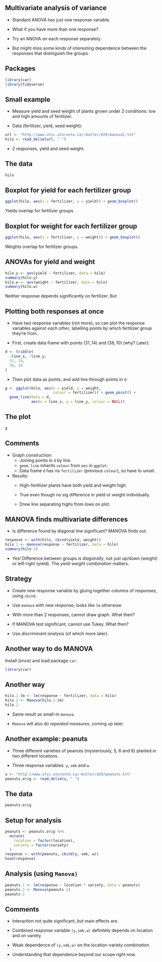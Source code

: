 
## Multivariate analysis of variance


* Standard ANOVA has just one response variable.

* What if you have more than one response?

* Try an ANOVA on each response separately.

* But might miss some kinds of interesting dependence between the responses that distinguish the groups.



## Packages
```r
library(car)
library(tidyverse)
```

   


## Small example


* Measure yield and seed weight of plants grown under 2 conditions: low and high amounts of fertilizer.

* Data (fertilizer, yield, seed weight):
```r
url <- "http://www.utsc.utoronto.ca/~butler/d29/manova1.txt"
hilo <- read_delim(url, " ")
```
 

* 2 responses, yield and seed weight.



## The data
```r
hilo
```

   


## Boxplot for yield for each fertilizer group
```r
ggplot(hilo, aes(x = fertilizer, y = yield)) + geom_boxplot()
```
 
Yields overlap for fertilizer groups.


## Boxplot for weight for each fertilizer group
```r
ggplot(hilo, aes(x = fertilizer, y = weight)) + geom_boxplot()
```
 

Weights overlap for fertilizer groups.


## ANOVAs for yield and weight

\small
```r
hilo.y <- aov(yield ~ fertilizer, data = hilo)
summary(hilo.y)
hilo.w <- aov(weight ~ fertilizer, data = hilo)
summary(hilo.w)
```
 
\normalsize

Neither response depends significantly on fertilizer. But\ldots


## Plotting both responses at once

- Have two response variables (not more), so can plot the
response variables against *each other*, labelling points by
which fertilizer group they're from.

- First, create data frame with points $(31,14)$ and $(38,10)$ (why? Later):

```r
d <- tribble(
  ~line_x, ~line_y,
  31, 14,
  38, 10
)
```

- Then plot data as points, and add line through points in `d`:

```r
g <- ggplot(hilo, aes(x = yield, y = weight,
                      colour = fertilizer)) + geom_point() +
  geom_line(data = d,
            aes(x = line_x, y = line_y, colour = NULL))
```


## The plot
```r
g
```

## Comments

- Graph construction:
  - Joining points in `d` by line.
  - `geom_line` 
inherits `colour` from `aes` in `ggplot`.
  - Data frame `d` has
no `fertilizer` (previous `colour`), so have to unset.

- Results:
  * High-fertilizer plants have both yield and weight high.

  * True even though no sig difference in yield or weight individually.

  * Drew line separating highs from lows on plot.



## MANOVA finds multivariate differences


* Is difference found by diagonal line significant? MANOVA finds out.
```r
response <- with(hilo, cbind(yield, weight))
hilo.1 <- manova(response ~ fertilizer, data = hilo)
summary(hilo.1)
```
 

* Yes! Difference between groups is *diagonally*, not just up/down
(weight) or left-right (yield). The *yield-weight combination* matters.




## Strategy



* Create new response variable by gluing together columns of
responses, using `cbind`.

* Use `manova` with new response, looks like `lm` otherwise.

* With more than 2 responses, cannot draw graph. What then?

* If MANOVA test significant, cannot use Tukey. What then?

* Use *discriminant analysis* (of which more later).




## Another way to do MANOVA
Install (once) and load package `car`:
```r
library(car)
```
 


## Another way\ldots
  
```r
hilo.2.lm <- lm(response ~ fertilizer, data = hilo)
hilo.2 <- Manova(hilo.2.lm)
hilo.2
```

   


* Same result as small-m `manova`.

* `Manova` will also do *repeated measures*, coming up
later.




## Another example: peanuts


*  Three different varieties
of peanuts (mysteriously, 5, 6 and 8) planted in two different
locations.

* Three response variables: `y`, `smk` and
`w`.

```r
u <- "http://www.utsc.utoronto.ca/~butler/d29/peanuts.txt"
peanuts.orig <- read_delim(u, " ")
```
 
## The data

\small
```r
peanuts.orig
```

\normalsize

## Setup for analysis

```r
peanuts <- peanuts.orig %>%
  mutate(
    location = factor(location),
    variety = factor(variety)
  )
response <- with(peanuts, cbind(y, smk, w))
head(response)
```
 


## Analysis (using `Manova)`

\small
```r
peanuts.1 <- lm(response ~ location * variety, data = peanuts)
peanuts.2 <- Manova(peanuts.1)
peanuts.2
```
\normalsize 
 
## Comments


* Interaction not quite significant, but main effects are.

* Combined response variable `(y,smk,w)` definitely depends
on location and on variety

* Weak dependence of `(y,smk,w)` on the location-variety *combination.*

* Understanding that dependence beyond our scope right now.



